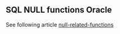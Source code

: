 ## SQL NULL functions Oracle

See following article [null-related-functions](https://oracle-base.com/articles/misc/null-related-functions)



